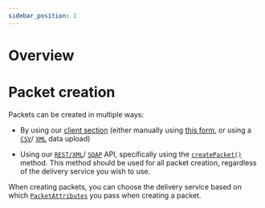 ```yaml
---
sidebar_position: 1
---
```


# Overview

# Packet creation

Packets can be created in multiple ways:
- By using our [client section](https://client.packeta.com) (either manually
using [this form](https://client.packeta.com/packet-drafts/), or using a [`CSV`](../getting-started/client-section-imports#csv-import)/
[`XML`](../getting-started/client-section-imports#xml-import) data upload)

- Using our [`REST/XML`](../getting-started/packeta-api#restxml)/
[`SOAP`](../getting-started/packeta-api#soap) API, specifically using the
[`createPacket()`](../api-reference/api-methods-reference#createpacket) method. This method
should be used for all packet creation, regardless of the delivery service you wish to use.

When creating packets, you can choose the delivery service based on which [`PacketAttributes`](../api-reference/data-structures-reference#packetattributes) you pass when creating a packet.

